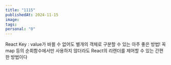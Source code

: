 ```yaml
---
title: "1115"
publishedAt: 2024-11-15
image: 
tags: 
personal: "0"
---
```


React Key : value가 바뀔 수 없어도 별개의 객체로 구분할 수 있는 아주 좋은 방법! 꼭 map 등의 순회함수에서만 사용하지 않더라도 React의 리렌더를 제어할 수 있는 간편한 방법이다